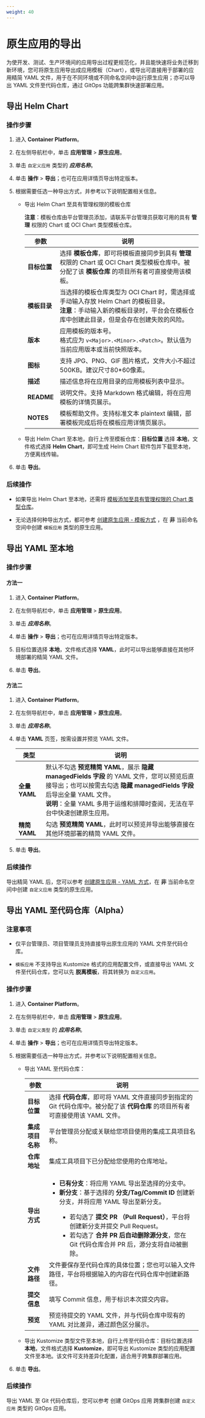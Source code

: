 ```yaml
---
weight: 40
---
```


# 原生应用的导出


为使开发、测试、生产环境间的应用导出过程更规范化，并且能快速将业务迁移到新环境，您可将原生应用导出成应用模板（Chart），或导出可直接用于部署的应用精简 YAML 文件，用于在不同环境或不同命名空间中运行原生应用；亦可以导出 YAML 文件至代码仓库，通过 GitOps 功能跨集群快速部署应用。

## 导出 Helm Chart

### 操作步骤

1. 进入 **Container Platform**。

1. 在左侧导航栏中，单击 **应用管理** > **原生应用**。

2. 单击 `自定义应用` 类型的 ***应用名称***。

3. 单击 **操作** > **导出**；也可在应用详情页导出特定版本。

4. 根据需要任选一种导出方式，并参考以下说明配置相关信息。

    * 导出 Helm Chart 至具有管理权限的模板仓库

        **注意**：模板仓库由平台管理员添加，请联系平台管理员获取可用的具有 **管理** 权限的 Chart 或 OCI Chart 类型模板仓库。

        |参数| 说明                                                         |
        | ---- | ------------------------------------------------------------ |
        |**目标位置**| 选择 **模板仓库**，即可将模板直接同步到具有 **管理** 权限的 Chart 或 OCI Chart 类型模板仓库中。被分配了该 **模板仓库** 的项目所有者可直接使用该模板。|
        |**模板目录**|当选择的模板仓库类型为 OCI Chart 时，需选择或手动输入存放 Helm Chart 的模板目录。<br/>**注意**：手动输入新的模板目录时，平台会在模板仓库中创建此目录，但是会存在创建失败的风险。|
        |**版本**| 应用模板的版本号。  <br/>格式应为 `v<Major>.<Minor>.<Patch>`。默认值为当前应用版本或当前快照版本。 |
        |**图标**| 支持 JPG、PNG、GIF 图片格式，文件大小不超过 500KB。建议尺寸80*60像素。 |
        |**描述**| 描述信息将在应用目录的应用模板列表中显示。                   |
        |**README**| 说明文件。支持 Markdown 格式编辑，将在应用模板的详情页展示。|
        |**NOTES**| 模板帮助文件。支持标准文本 plaintext 编辑，部署模板完成后将在模板应用详情页展示。|

    *  导出 Helm Chart 至本地，自行上传至模板仓库：**目标位置** 选择 **本地**，文件格式选择 **Helm Chart**，即可生成 Helm Chart 软件包并下载至本地，方便离线传输。

5. 单击 **导出**。

### 后续操作

* 如果导出 Helm Chart 至本地，还需将 [模板添加至具有管理权限的 Chart 类型仓库](../helm_chart/manage_helmchart.mdx)。

* 无论选择何种导出方式，都可参考 [创建原生应用 - 模板方式](../create_applications/chart_app.mdx) ，在 **非** 当前命名空间中创建 `模板应用` 类型的原生应用。


## 导出 YAML 至本地

### 操作步骤

#### **方法一**

1. 进入 **Container Platform**。

1. 在左侧导航栏中，单击 **应用管理** > **原生应用**。

2. 单击 ***应用名称***。

3. 单击 **操作** > **导出**；也可在应用详情页导出特定版本。

4. 目标位置选择 **本地**，文件格式选择 **YAML**，此时可以导出能够直接在其他环境部署的精简 YAML 文件。

5. 单击 **导出**。


#### **方法二**

1. 进入 **Container Platform**。

1. 在左侧导航栏中，单击 **应用管理** > **原生应用**。

2. 单击 ***应用名称***。

3. 单击 **YAML** 页签，按需设置并预览 YAML 文件。

    |类型| 说明                                                         |
    | ---- | ------------------------------------------------------------ |
    |**全量 YAML**| 默认不勾选 **预览精简 YAML**，展示 **隐藏 managedFields 字段** 的 YAML 文件，您可以预览后直接导出；也可以按需去勾选 **隐藏 managedFields 字段** 后导出全量 YAML 文件。<br/>**说明**：全量 YAML 多用于运维和排障时查阅，无法在平台中快速创建原生应用。|
    |**精简 YAML**| 勾选 **预览精简 YAML**，此时可以预览并导出能够直接在其他环境部署的精简 YAML 文件。|

4. 单击 **导出**。

### 后续操作

导出精简 YAML 后，您可以参考 [创建原生应用 - YAML 方式](../create_applications/yaml_app.mdx)，在 **非** 当前命名空间中创建 `自定义应用` 类型的原生应用。

## 导出 YAML 至代码仓库（Alpha）

### 注意事项

* 仅平台管理员、项目管理员支持直接导出原生应用的 YAML 文件至代码仓库。

* `模板应用` 不支持导出 Kustomize 格式的应用配置文件，或直接导出 YAML 文件至代码仓库，您可以先 **脱离模板**，将其转换为 `自定义应用`。

### 操作步骤

1. 进入 **Container Platform**。

1. 在左侧导航栏中，单击 **应用管理** > **原生应用**。

2. 单击 `自定义类型` 的 ***应用名称***。

3. 单击 **操作** > **导出**；也可在应用详情页导出特定版本。

4. 根据需要任选一种导出方式，并参考以下说明配置相关信息。

    * 导出 YAML 至代码仓库：

        |参数| 说明                                                         |
        | ---- | ------------------------------------------------------------ |
        |**目标位置**| 选择 **代码仓库**，即可将 YAML 文件直接同步到指定的 Git 代码仓库中。被分配了该 **代码仓库** 的项目所有者可直接使用该 YAML 文件。|
        |**集成项目名称**| 平台管理员分配或关联给您项目使用的集成工具项目名称。 |
        |**仓库地址**| 集成工具项目下已分配给您使用的仓库地址。 |
        |**导出方式**| <ul><li>**已有分支**：将应用 YAML 导出至选择的分支中。</li><li>**新分支**：基于选择的 **分支/Tag/Commit ID** 创建新分支，并将应用 YAML 导出至新分支。</li><ul><li>若勾选了 **提交 PR （Pull Request）**，平台将创建新分支并提交 Pull Request。</li><li>若勾选了 **合并 PR 后自动删除源分支**，您在 Git 代码仓库合并 PR 后，源分支将自动被删除。</li></ul></ul> |
        |**文件路径**| 文件要保存至代码仓库的具体位置；您也可以输入文件路径，平台将根据输入的内容在代码仓库中创建新路径。|
        |**提交信息**| 填写 Commit 信息，用于标识本次提交内容。|
        |**预览**| 预览待提交的 YAML 文件，并与代码仓库中现有的 YAML 对比差异，通过颜色区分展示。|

    * 导出 Kustomize 类型文件至本地，自行上传至代码仓库：目标位置选择 **本地**，文件格式选择 **Kustomize**，即可导出 Kustomize 类型的应用配置文件至本地。该文件可支持差异化配置，适合用于跨集群部署应用。


5. 单击 **导出**。

### 后续操作

导出 YAML 至 Git 代码仓库后，您可以参考 创建 GitOps 应用 跨集群创建 `自定义应用` 类型的 GitOps 应用。
